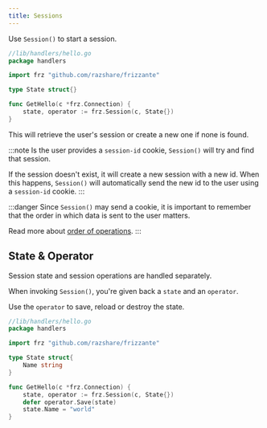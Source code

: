 ```yaml
---
title: Sessions
---
```


Use `Session()` to start a session.

```go
//lib/handlers/hello.go
package handlers

import frz "github.com/razshare/frizzante"

type State struct{}

func GetHello(c *frz.Connection) {
    state, operator := frz.Session(c, State{})
}
```

This will retrieve the user's session or create a new one if none is found.

:::note
Is the user provides a `session-id` cookie, `Session()` will try and find that session.

If the session doesn't exist, it will create a new session with a new id.
When this happens, `Session()` will automatically send the new id to the user
using a `session-id` cookie.
:::

:::danger
Since `Session()` may send a cookie, it is important to remember that
the order in which data is sent to the user matters.

Read more about [order of operations](../routes#order-of-operations).
:::

## State & Operator

Session state and session operations are handled separately.

When invoking `Session()`, you're given back a `state` and an `operator`.

Use the `operator` to save, reload or destroy the state.

```go
//lib/handlers/hello.go
package handlers

import frz "github.com/razshare/frizzante"

type State struct{
    Name string
}

func GetHello(c *frz.Connection) {
    state, operator := frz.Session(c, State{})
    defer operator.Save(state)
    state.Name = "world"
}
```